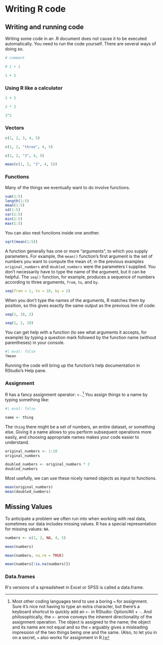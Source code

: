 # Writing R code

## Writing and running code

Writing some code in an .R document does not cause it to be executed automatically. You need to run the code yourself. There are several ways of doing so.

```r

# comment

# 1 + 1

1 + 1

```

### Using R like a calculator

```r
1 + 1

2 * 2

3^2
```

### Vectors

```r
c(1, 2, 3, 4, 5)

c(1, 2, "three", 4, 5)

c(1, 2, "3", 4, 5)

mean(c(1, 2, "3", 4, 5))
```

### Functions

Many of the things we eventually want to do involve functions.

```r
sum(1:5)
length(1:5)
mean(1:5)
sd(1:5)
var(1:5)
min(1:5)
max(1:5)
```

You can also nest functions inside one another.

```r
sqrt(mean(1:5))
```

A function generally has one or more "arguments", to which you supply parameters. For example, the `mean()` function's first argument is the set of numbers you want to compute the mean of; in the previous examples `original_numbers` and `doubled_numbers` were the parameters I supplied. You don't necessarily have to type the name of the argument, but it can be helpful. The `seq()` function, for example, produces a sequence of numbers according to three arguments, `from`, `to`, and `by`.

```r
seq(from = 1, to = 10, by = 2)
```

When you don't type the names of the arguments, R matches them by position, so this gives exactly the same output as the previous line of code:

```r
seq(1, 10, 2)

seq(1, 2, 10)
```

You can get help with a function (to see what arguments it accepts, for example) by typing a question mark followed by the function name (without parentheses) in your console.

```r
#| eval: false
?mean
```

Running the code will bring up the function's help documentation in RStudio's Help pane.

### Assignment

R has a fancy assignment operator: `<-`.[^1_2_basics-1] You assign things to a name by typing something like:

[^1_2_basics-1]: Most other coding languages tend to use a boring `=` for assignment. Sure it's nice not having to type an extra character, but there's a keyboard shortcut to quickly add an `<-` in RStudio: Option/Alt + `-`. And philosophically, the `<-` arrow conveys the inherent directionality of the assignment operation. The object is assigned to the name; the object and its name are not equal and so the `=` arguably gives a misleading impression of the two things being one and the same. (Also, to let you in on a secret, `=` also works for assignment in R.)

```r
#| eval: false

name <- thing
```

The `thing` there might be a set of numbers, an entire dataset, or something else. Giving it a name allows to you perform subsequent operations more easily, and choosing appropriate names makes your code easier to understand.

```r
original_numbers <- 1:10
original_numbers

doubled_numbers <- original_numbers * 2
doubled_numbers
```

Most usefully, we can use these nicely named objects as input to functions.

```r
mean(original_numbers)
mean(doubled_numbers)
```

## **Missing Values**

To anticipate a problem we often run into when working with real data, sometimes our data includes missing values. R has a special representation for missing values: `NA`.

```r
numbers <- c(1, 2, NA, 4, 5)

mean(numbers)

mean(numbers, na.rm = TRUE)

mean(numbers[!is.na(numbers)])
```

### Data.frames

R\'s versions of a spreadsheet in Excel or SPSS is called a data.frame.
